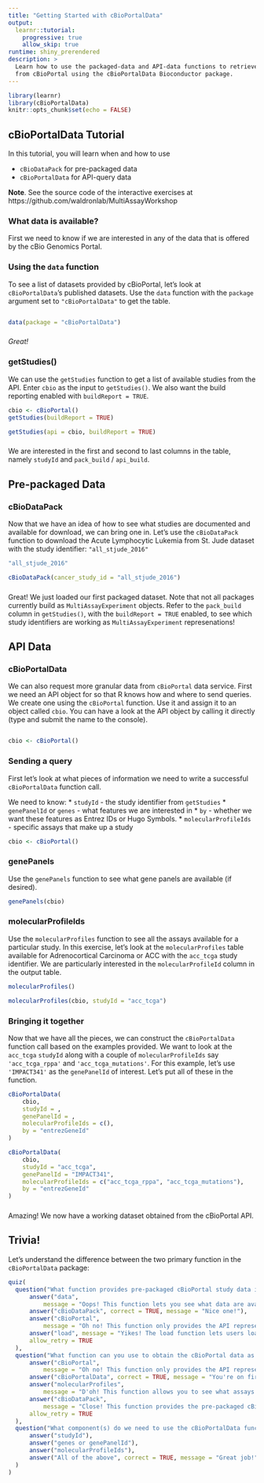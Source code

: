 ```yaml
---
title: "Getting Started with cBioPortalData"
output:
  learnr::tutorial:
    progressive: true
    allow_skip: true
runtime: shiny_prerendered
description: >
  Learn how to use the packaged-data and API-data functions to retrieve data
  from cBioPortal using the cBioPortalData Bioconductor package.
---
```


```r
library(learnr)
library(cBioPortalData)
knitr::opts_chunk$set(echo = FALSE)
```

## cBioPortalData Tutorial

In this tutorial, you will learn when and how to use

* `cBioDataPack` for pre-packaged data
* `cBioPortalData` for API-query data

**Note**. See the source code of the interactive exercises at
https://github.com/waldronlab/MultiAssayWorkshop

### What data is available?

First we need to know if we are interested in any of the data that is offered
by the cBio Genomics Portal.

### Using the `data` function

To see a list of datasets provided by cBioPortal, let's look at
`cBioPortalData`'s published datasets. Use the `data` function with
the `package` argument set to `"cBioPortalData"` to get the table.

```r

```

```r
data(package = "cBioPortalData")
```

###

*Great!*

### getStudies()

We can use the `getStudies` function to get a list of available studies from
the API. Enter `cbio` as the input to `getStudies()`. We also want the build
reporting enabled with `buildReport = TRUE`.

```r
cbio <- cBioPortal()
getStudies(buildReport = TRUE)
```

```r
getStudies(api = cbio, buildReport = TRUE)
```

###

We are interested in the first and second to last columns in the table, namely
`studyId` and `pack_build` / `api_build`.


## Pre-packaged Data

### cBioDataPack

Now that we have an idea of how to see what studies are documented and
available for download, we can bring one in. Let's use the `cBioDataPack`
function to download the Acute Lymphocytic Lukemia from St. Jude dataset with
the study identifier: `"all_stjude_2016"`

```r
"all_stjude_2016"
```

```r
cBioDataPack(cancer_study_id = "all_stjude_2016")
```

###

Great! We just loaded our first packaged dataset. Note that not all packages
currently build as `MultiAssayExperiment` objects. Refer to the `pack_build`
column in `getStudies()`, with the `buildReport = TRUE` enabled, to see which
study identifiers are working as `MultiAssayExperiment` represenations!

## API Data

### cBioPortalData

We can also request more granular data from `cBioPortal` data service.
First we need an API object for so that R knows how and where to send queries.
We create one using the `cBioPortal` function. Use it and assign it to an
object called `cbio`. You can have a look at the API object by calling it
directly (type and submit the name to the console).

```r

```

```r
cbio <- cBioPortal()
```

### Sending a query

First let's look at what pieces of information we need to write a successful
`cBioPortalData` function call.

We need to know:
* `studyId` - the study identifier from `getStudies`
* `genePanelId` or `genes` - what features we are interested in
* `by` - whether we want these features as Entrez IDs or Hugo Symbols.
* `molecularProfileIds` - specific assays that make up a study

```r
cbio <- cBioPortal()
```

### genePanels

Use the `genePanels` function to see what gene panels are available (if
desired).

```r
genePanels(cbio)
```

### molecularProfileIds

Use the `molecularProfiles` function to see all the assays available for a
particular study. In this exercise, let's look at the `molecularProfiles`
table available for Adrenocortical Carcinoma or ACC with the `acc_tcga` study
identifier. We are particularly interested in the `molecularProfileId` column
in the output table.

```r
molecularProfiles()
```

```r
molecularProfiles(cbio, studyId = "acc_tcga")
```


### Bringing it together

Now that we have all the pieces, we can construct the `cBioPortalData` function
call based on the examples provided. We want to look at the `acc_tcga` `studyId`
along with a couple of `molecularProfileIds` say `'acc_tcga_rppa'` and
`'acc_tcga_mutations'`. For this example, let's use `'IMPACT341'` as the
`genePanelId` of interest. Let's put all of these in the function.

```r
cBioPortalData(
    cbio,
    studyId = ,
    genePanelId = ,
    molecularProfileIds = c(),
    by = "entrezGeneId"
)
```

```r
cBioPortalData(
    cbio,
    studyId = "acc_tcga",
    genePanelId = "IMPACT341",
    molecularProfileIds = c("acc_tcga_rppa", "acc_tcga_mutations"),
    by = "entrezGeneId"
)
```

###

Amazing! We now have a working dataset obtained from the cBioPortal API.

## Trivia!

Let's understand the difference between the two primary function in the
`cBioPortalData` package:

```r
quiz(
  question("What function provides pre-packaged cBioPortal study data in its entirety?",
      answer("data",
          message = "Oops! This function lets you see what data are available either in R or in a package."),
      answer("cBioDataPack", correct = TRUE, message = "Nice one!"),
      answer("cBioPortal",
          message = "Oh no! This function only provides the API representation of the service."),
      answer("load", message = "Yikes! The load function lets users load serialized binary data as written by the save function."),
      allow_retry = TRUE
  ),
  question("What function can you use to obtain the cBioPortal data as served by the API service?",
      answer("cBioPortal",
          message = "Oh no! This function only provides the API representation of the service."),
      answer("cBioPortalData", correct = TRUE, message = "You're on fire!"),
      answer("molecularProfiles",
          message = "D'oh! This function allows you to see what assays are available for a particular study ID."),
      answer("cBioDataPack",
          message = "Close! This function provides the pre-packaged cBioPortal data."),
      allow_retry = TRUE
  ),
  question("What component(s) do we need to use the cBioPortalData function?",
      answer("studyId"),
      answer("genes or genePanelId"),
      answer("molecularProfileIds"),
      answer("All of the above", correct = TRUE, message = "Great job!")
  )
)
```

